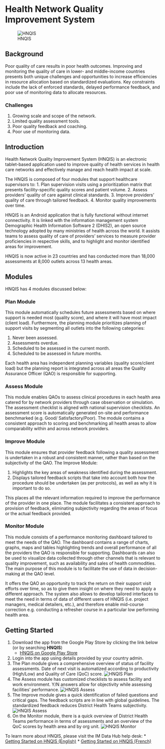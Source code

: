 # Health Network Quality Improvement System {#hnqis}

![HNQIS](images/hnqis.png)


## Background

Poor quality of care results in poor health outcomes. Improving and monitoring the quality of care in lower- and middle-income countries presents both unique challenges and opportunities to increase efficiencies in resource allocation based on standardized evaluations. Key constraints include the lack of enforced standards, delayed performance feedback, and poor use of monitoring data to allocate resources.

### Challenges
1. Growing scale and scope of the network.
2. Limited quality assessment tools.
3. Poor quality feedback and coaching.
4. Poor use of monitoring data.

## Introduction

Health Network Quality Improvement System (HNQIS) is an electronic tablet-based application used to improve quality of health services in health care networks and effectively manage and reach health impact at scale. 

The HNQIS is composed of four modules that support healthcare supervisors to:
1.	Plan supervision visits using a prioritization matrix that presents facility-specific quality scores and patient volume.
2.	Assess providers’ quality of care against clinical standards.
3.	Improve providers’ quality of care through tailored feedback.
4.	Monitor quality improvements over time.

HNQIS is an Android application that is fully functional without internet connectivity. It is linked with the information management system Demographic Health Information Software 2 (DHIS2), an open source technology adopted by many ministries of health across the world. It assists teams to assess quality of care of providers’ services to measure provider proficiencies in respective skills, and to highlight and monitor identified areas for improvement.

HNQIS is now active in 23 countries and has conducted more than 18,000 assessments at 8,000 outlets across 13 health areas. 

## Modules
HNQIS has 4 modules discussed below:

### Plan Module
This module automatically schedules future assessments based on where support is needed most (quality score), and where it will have most impact (client load). Furthermore, the planning module prioritizes planning of support visits by segmenting all outlets into the following categories:

1. Never been assessed.
2. Assessments overdue.
3. Scheduled to be assessed in the current month.
4. Scheduled to be assessed in future months.

Each health area has independent planning variables (quality score/client load) but the planning report is integrated across all areas the Quality Assurance Officer (QAO) is responsible for supporting.

### Assess Module
This module enables QAOs to assess clinical procedures in each health area catered for by network providers through case observation or simulation. The assessment checklist is aligned with national supervision checklists. An assessment score is automatically generated on-site and performance benchmarked (e.g. Good/ Satisfactory/Poor). The module contains a consistent approach to scoring and benchmarking all health areas to allow comparability within and across network providers.

### Improve Module
This module ensures that provider feedback following a quality assessment is undertaken in a robust and consistent manner, rather than based on the subjectivity of the QAO. The Improve Module:

1. Highlights the key areas of weakness identified during the assessment.
2. Displays tailored feedback scripts that take into account both how the procedure should be undertaken (as per protocols), as well as why it is important to do so.

This places all the relevant information required to improve the performance of the provider in one place. The module facilitates a consistent approach to provision of feedback, eliminating subjectivity regarding the areas of focus or the actual feedback provided.

### Monitor Module
This module consists of a performance monitoring dashboard tailored to meet the needs of the QAO. The dashboard contains a range of charts, graphs, maps and tables highlighting trends and overall performance of all the providers the QAO is responsible for supporting. Dashboards can also be used to visualize data collected through other channels that is relevant to quality improvement, such as availability and sales of health commodities. The main purpose of this module is to facilitate the use of data in decision-making at the QAO level.

It offers the QAO an opportunity to track the return on their support visit efforts over time, so as to give them insight on where they need to apply a different approach. The system also allows to develop tailored interfaces to meet the need in terms of data of different users of HNQIS (i.e. project managers, medical detailers, etc.), and therefore enable mid-course correction e.g. conducting a refresher course in a particular low performing health area.

## Getting Started
1. Download the app from the Google Play Store by clicking the link below (or by searching **HNQIS**)
    * [HNQIS on Google Play Store](https://play.google.com/store/apps/details?id=org.eyeseetea.malariacare.hnqis_ng)
2. Login into the app using details provided by your country admin.
3. The Plan module gives a comprehensive overview of status of facility assessments. Date of next visit is automatized according to productivity (High/Low) and Quality of Care (QoC) score.
![HNQIS Plan](images/hnqis-plan.jpg)
4. The Assess module has customized checklists to assess facility and work environment. Y/N answers allow for objectivity while assessing facilities' performance.
![HNQIS Assess](images/hnqis-assess.jpg)
5. The Improve module gives a quick identification of failed questions and critical gaps. The feedback scripts are in line with global guidelines. The standardized feedback reduces District Health Teams subjectivity.
![HNQIS Assess](images/hnqis-improve.jpg)
6. On the Monitor module, there is a quick overview of District Health Teams performance in terms of assessments and an overview of the QoC scores by health area and by org unit.
![HNQIS Monitor](images/hnqis-monitor.jpg)

To learn more about HNQIS, please visit the IM Data Hub help desk:
    * [Getting Started on HNQIS (English)](https://imdatahub.freshdesk.com/en/support/solutions/articles/47001032548-getting-started-on-hnqis)
    * [Getting Started on HNQIS (French)](https://imdatahub.freshdesk.com/fr/support/solutions/articles/47001032548-getting-started-on-hnqis)